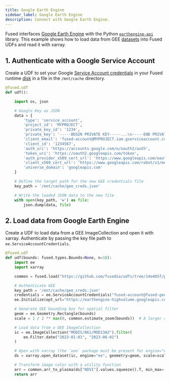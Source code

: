 ```yaml
---
title: Google Earth Engine
sidebar_label: Google Earth Engine
description: Connect with Google Earth Engine.
---
```




Fused interfaces [Google Earth Engine](https://earthengine.google.com/) with the Python [`earthengine-api`](https://github.com/google/earthengine-api) library. This example shows how to load data from GEE [datasets](https://developers.google.com/earth-engine/datasets) into Fused UDFs and read it with xarray.

## 1. Authenticate with a Google Service Account

Create a UDF to set your Google [Service Account credentials](https://developers.google.com/earth-engine/guides/service_account) in your Fused runtime [disk](/core-concepts/content-management/file-system/#mntcache-disk) in a file in the `/mnt/cache` directory.

```python showLineNumbers
@fused.udf
def udf():

    import os, json

    # Google Key as JSON
    data = {
        'type': 'service_account',
        'project_id': 'MYPROJECT',
        'private_key_id': '1234',
        'private_key': '-----BEGIN PRIVATE KEY-----...\n-----END PRIVATE KEY-----\n',
        'client_email': 'fused-account@MYPROJECT.iam.gserviceaccount.com',
        'client_id': '1234567',
        'auth_uri': 'https://accounts.google.com/o/oauth2/auth',
        'token_uri': 'https://oauth2.googleapis.com/token',
        'auth_provider_x509_cert_url': 'https://www.googleapis.com/oauth2/v1/certs',
        'client_x509_cert_url': 'https://www.googleapis.com/robot/v1/metadata/x509/fused-pg%40MYPROJECT.iam.gserviceaccount.com',
        'universe_domain': 'googleapis.com'
    }

    # Define the target path for the new GEE credentials file
    key_path = '/mnt/cache/gee_creds.json'

    # Write the loaded JSON data to the new file
    with open(key_path, 'w') as file:
        json.dump(data, file)
```

## 2. Load data from Google Earth Engine

Create a UDF to load data from a GEE ImageCollection and open it with xarray. Authenticate by passing the key file path to `ee.ServiceAccountCredentials`.

```python showLineNumbers
@fused.udf
def udf(bounds: fused.types.Bounds=None, n=10):
    import ee
    import xarray

    common = fused.load("https://github.com/fusedio/udfs/tree/14e485f/public/common").utils

    # Authenticate GEE
    key_path = '/mnt/cache/gee_creds.json'
    credentials = ee.ServiceAccountCredentials("fused-account@fused-gee.iam.gserviceaccount.com", key_path)
    ee.Initialize(opt_url="https://earthengine-highvolume.googleapis.com", credentials=credentials)

    # Generate GEE bounding box for spatial filter
    geom = ee.Geometry.Rectangle(bounds)
    scale = 1 / 2 ** max(0, common.estimate_zoom(bounds))  # A larger scale will increase your resolution per z but slow down the loading

    # Load data from a GEE ImageCollection
    ic = ee.ImageCollection("MODIS/061/MOD13A2").filter(
        ee.Filter.date("2023-01-01", "2023-06-01")
    )

    # Open with xarray (the `xee` package must be present for engine="ee" to work)
    ds = xarray.open_dataset(ic, engine="ee", geometry=geom, scale=scale).isel(time=0)

    # Transform image color with a utility function
    arr = common.arr_to_plasma(ds["NDVI"].values.squeeze().T, min_max=(0, 8000))
    return arr

```
